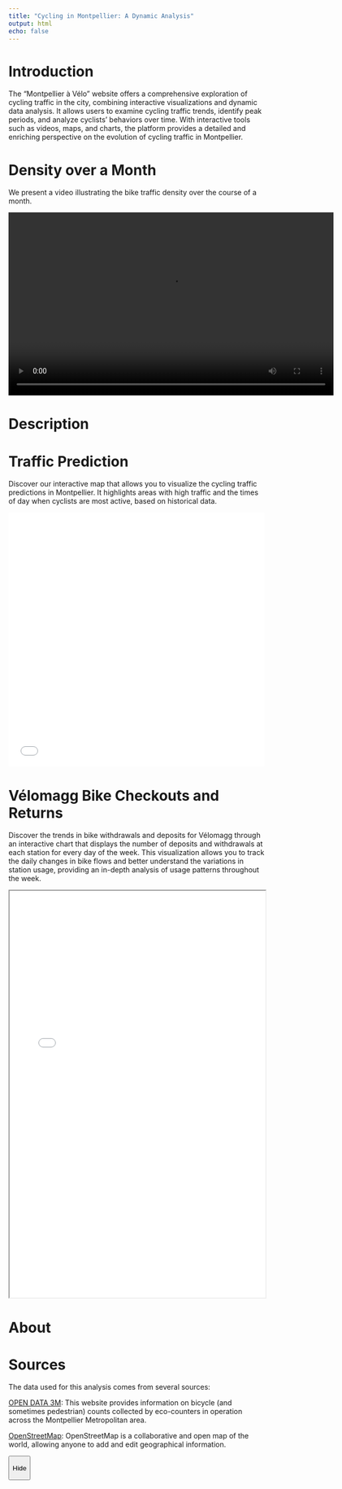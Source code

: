 ---
title: "Cycling in Montpellier: A Dynamic Analysis"
output: html
echo: false
---

# Introduction

The "Montpellier à Vélo" website offers a comprehensive exploration of cycling traffic in the city, combining interactive visualizations and dynamic data analysis. It allows users to examine cycling traffic trends, identify peak periods, and analyze cyclists' behaviors over time. With interactive tools such as videos, maps, and charts, the platform provides a detailed and enriching perspective on the evolution of cycling traffic in Montpellier.

# Density over a Month

We present a video illustrating the bike traffic density over the course of a month.

<video width="640" height="360" controls>

<source src="compteurs_animation.mp4" type="video/mp4">

</video>

# Description

# Traffic Prediction

Discover our interactive map that allows you to visualize the cycling traffic predictions in Montpellier. It highlights areas with high traffic and the times of day when cyclists are most active, based on historical data.

<iframe src="mtp_interactive.html" width="100%" height="500px" frameborder="0">

</iframe>

# Vélomagg Bike Checkouts and Returns

Discover the trends in bike withdrawals and deposits for Vélomagg through an interactive chart that displays the number of deposits and withdrawals at each station for every day of the week. This visualization allows you to track the daily changes in bike flows and better understand the variations in station usage, providing an in-depth analysis of usage patterns throughout the week.

<iframe src="graphique_interactif.html" width="100%" height="800">

</iframe>

# About

# Sources

The data used for this analysis comes from several sources:

[OPEN DATA 3M](https://data.montpellier3m.fr/dataset/comptages-velo-et-pieton-issus-des-compteurs-de-velo): This website provides information on bicycle (and sometimes pedestrian) counts collected by eco-counters in operation across the Montpellier Metropolitan area.

[OpenStreetMap](https://www.openstreetmap.org/#map=6/46.45/2.21): OpenStreetMap is a collaborative and open map of the world, allowing anyone to add and edit geographical information.

<button id="toc-toggle">

Hide

</button>

```{=html}
<script>
    const toc = document.getElementById('TOC'); 
    const toggleButton = document.getElementById('toc-toggle');
    let lastScrollTop = 0; 

    toggleButton.addEventListener('click', () => {
        toc.classList.toggle('collapsed');
        
        if (toc.classList.contains('collapsed')) {
            toggleButton.textContent = 'Show'; 
        } else {
            toggleButton.textContent = 'Hide'; 
        }
    });

    
    window.addEventListener('scroll', () => {
        let currentScroll = window.pageYOffset || document.documentElement.scrollTop;

        
        if (currentScroll > lastScrollTop) {
            toggleButton.style.display = 'none'; 
        } else {
            
            toggleButton.style.display = 'block'; 
        }
        
        lastScrollTop = currentScroll <= 0 ? 0 : currentScroll; 
    });
</script>
```